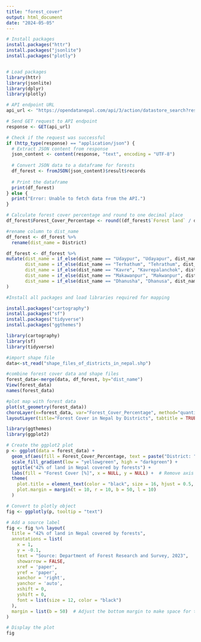 ```yaml
---
title: "forest_cover"
output: html_document
date: "2024-05-05"
---
```


```r
# Install packages
install.packages("httr")
install.packages("jsonlite")
install.packages("plotly")


# Load packages
library(httr)
library(jsonlite)
library(dplyr)
library(plotly)

# API endpoint URL
api_url <- "https://opendatanepal.com/api/3/action/datastore_search?resource_id=66f78238-0409-4dba-aa6c-90fd760a9f4b&limit=75"

# Send GET request to API endpoint
response <- GET(api_url)

# Check if the request was successful
if (http_type(response) == "application/json") {
  # Extract JSON content from response
  json_content <- content(response, "text", encoding = "UTF-8")
  
  # Convert JSON data to a dataframe for forests
  df_forest <- fromJSON(json_content)$result$records
  
  # Print the dataframe
  print(df_forest)
} else {
  print("Error: Unable to fetch data from the API.")
}
```



```r

# Calculate forest cover percentage and round to one decimal place
df_forest$Forest_Cover_Percentage <- round((df_forest$`Forest land` / df_forest$`Total Land`) * 100, 1)

```


```r
#rename column to dist_name
df_forest <- df_forest %>% 
  rename(dist_name = District)

```

```r
  
df_forest <- df_forest %>% 
mutate(dist_name = if_else(dist_name == "Udaypur", "Udayapur", dist_name),
       dist_name = if_else(dist_name == "Terhathum", "Tehrathum", dist_name),
       dist_name = if_else(dist_name == "Kavre", "Kavrepalanchok", dist_name),
       dist_name = if_else(dist_name == "Makawanpur", "Makwanpur", dist_name),
       dist_name = if_else(dist_name == "Dhanusha", "Dhanusa", dist_name)
)
```

```r

#Install all packages and load libraries required for mapping

install.packages("cartography")
install.packages("sf")
install.packages("tidyverse")
install.packages("ggthemes")

library(cartography)
library(sf)
library(tidyverse)

```

```r

#import shape file
data<-st_read("shape_files_of_districts_in_nepal.shp")

#combine forest cover data and shape files
forest_data<-merge(data, df_forest, by="dist_name")
View(forest_data)
names(forest_data)

#plot map with forest data
plot(st_geometry(forest_data))
choroLayer(x=forest_data, var="Forest_Cover_Percentage", method="quantile", nclass=8, legend.title.txt = "Forest Cover")
layoutLayer(title="Forest Cover in Nepal by Districts", tabtitle = TRUE, frame=TRUE, scale=6)

```


```r
library(ggthemes)
library(ggplot2)

# Create the ggplot2 plot
p <- ggplot(data = forest_data) +
  geom_sf(aes(fill = Forest_Cover_Percentage, text = paste("District: ", dist_name, "<br>Forest Cover: ", Forest_Cover_Percentage, "%")), color = "black", size = 0.1) +
  scale_fill_gradient(low = "yellowgreen", high = "darkgreen") +
  ggtitle("42% of land in Nepal covered by forests") +
  labs(fill = "Forest Cover [%]", x = NULL, y = NULL) +  # Remove axis labels
  theme(
    plot.title = element_text(color = "black", size = 16, hjust = 0.5, face = "bold"),
    plot.margin = margin(t = 10, r = 10, b = 50, l = 10)
  )

# Convert to plotly object
fig <- ggplotly(p, tooltip = "text")

# Add a source label
fig <- fig %>% layout(
  title = "42% of land in Nepal covered by forests",
  annotations = list(
    x = 1,
    y = -0.1,
    text = "Source: Department of Forest Research and Survey, 2023",
    showarrow = FALSE,
    xref = 'paper',
    yref = 'paper',
    xanchor = 'right',
    yanchor = 'auto',
    xshift = 0,
    yshift = 0,
    font = list(size = 12, color = "black")
  ),
  margin = list(b = 50)  # Adjust the bottom margin to make space for the source label
)

# Display the plot
fig
```